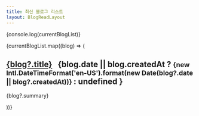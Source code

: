 ```yaml
---
title: 최신 블로그 리스트 
layout: BlogReadLayout
---
```



{console.log(currentBlogList)}

<div>
{currentBlogList.map((blog) => (
    <div>
        <h2><a href={blog.link}>{blog?.title}</a> &nbsp;
            {blog.date || blog.createdAt ? 
                <small style={{color: "var(--color-gray-5)", fontSize: "1rem"}}>
                    {new Intl.DateTimeFormat('en-US').format(new Date(blog?.date || blog?.createdAt))}
                </small> 
                : undefined
            }
        </h2>
        <p>{blog?.summary}</p>
    </div>
))}
</div>
